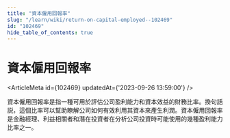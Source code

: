 ```yaml
---
title: "資本僱用回報率"
slug: "/learn/wiki/return-on-capital-employed--102469"
id: "102469"
hide_table_of_contents: true
---
```



# 資本僱用回報率

<ArticleMeta id={102469} updatedAt={'2023-09-26 13:59:00'} />
<div className='border-solid border-b border-t-0 my-4 border-[var(--ifm-color-gray-300)]' />

資本僱用回報率是指一種可用於評估公司盈利能力和資本效益的財務比率。換句話説，這個比率可以幫助瞭解公司如何有效利用其資本來產生利潤。資本僱用回報率是金融經理、利益相關者和潛在投資者在分析公司投資時可能使用的幾種盈利能力比率之一。
